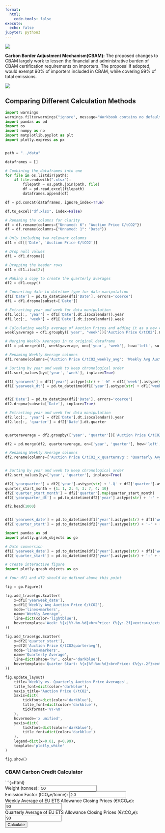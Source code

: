 ```yaml
---
format:
  html:
    code-tools: false
execute:
  echo: false
jupyter: python3
---
```


![](propchangesheader.png){fig-align="center"}

**Carbon Border Adjustment Mechanism(CBAM):** The proposed changes to CBAM largely work to lessen the financial and administrative burden of CBAM certification requirements on importers. The proposal if adopted, would exempt 90% of importers included in CBAM, while covering 99% of total emissions.

![](CS3Dproposed.png){fig-align="center"}

## Comparing Different Calculation Methods 
```python
import warnings
warnings.filterwarnings("ignore", message="Workbook contains no default style.*")
import pandas as pd
import os
import numpy as np
import matplotlib.pyplot as plt
import plotly.express as px


path = "../data"

dataframes = []

# Combining the dataframes into one
for file in os.listdir(path):
    if file.endswith(".xlsx"):
        filepath = os.path.join(path, file)
        df = pd.read_excel(filepath)
        dataframes.append(df)

df = pd.concat(dataframes, ignore_index=True)

df.to_excel("df.xlsx", index=False)

# Renaming the columns for clarity
df = df.rename(columns={"Unnamed: 6": "Auction Price €/tCO2"})
df = df.rename(columns={"Unnamed: 1": "Date"})

# Only including two relevant columns
df1 = df[['Date', 'Auction Price €/tCO2']]

# Drop null values
df1 = df1.dropna()

# Dropping the header rows
df1 = df1.iloc[2:]

# Making a copy to create the quarterly averages
df2 = df1.copy()

# Converting date to datetime type for data manipulation
df1['Date'] = pd.to_datetime(df1['Date'], errors='coerce')
df1 = df1.dropna(subset=['Date'])

# Extracting year and week for data manipulation
df1.loc[:, 'year'] = df1['Date'].dt.isocalendar().year
df1.loc[:, 'week'] = df1['Date'].dt.isocalendar().week

# Calculating weekly average of Auction Prices and adding it as a new column
weeklyaverage = df1.groupby(['year', 'week'])['Auction Price €/tCO2'].mean().reset_index()

# Merging Weekly Averages in to original dataframe
df1 = pd.merge(df1, weeklyaverage, on=['year', 'week'], how='left', suffixes=('', '_weekly_avg'))

# Renaming Weekly Average columns
df1.rename(columns={'Auction Price €/tCO2_weekly_avg': 'Weekly Avg Auction Price €/tCO2'}, inplace=True)

# Sorting by year and week to keep chronological order
df1.sort_values(by=['year', 'week'], inplace=True)

df1['yearweek'] = df1['year'].astype(str) + '-W' + df1['week'].astype(str).str.zfill(2)
df1['yearweek_dt'] = pd.to_datetime(df1['year'].astype(str) + df1['week'].astype(str).str.zfill(2) + '1', format='%G%V%u')


df2['Date'] = pd.to_datetime(df2['Date'], errors='coerce')
df2.dropna(subset=['Date'], inplace=True)

# Extracting year and week for data manipulation
df2.loc[:, 'year'] = df2['Date'].dt.isocalendar().year
df2.loc[:, 'quarter'] = df2['Date'].dt.quarter


quarteraverage = df2.groupby(['year', 'quarter'])['Auction Price €/tCO2'].mean().reset_index()

df2 = pd.merge(df2, quarteraverage, on=['year', 'quarter'], how='left', suffixes=('', 'quarteravg'))

# Renaming Weekly Average columns
df2.rename(columns={'Auction Price €/tCO2_x_quarteravg': 'Quarterly Avg Auction Price €/tCO2'}, inplace=True)


# Sorting by year and week to keep chronological order
df2.sort_values(by=['year', 'quarter'], inplace=True)

df2['yearquarter'] = df2['year'].astype(str) + '-Q' + df2['quarter'].astype(str).str.zfill(2)
quarter_start_month = {1: 1, 2: 4, 3: 7, 4: 10}
df2['quarter_start_month'] = df2['quarter'].map(quarter_start_month)
df2['yearquarter_dt'] = pd.to_datetime(df2['year'].astype(str) + '-' + df2['quarter_start_month'].astype(str) + '-01')

df2.head(1000)


df1['yearweek_date'] = pd.to_datetime(df1['year'].astype(str) + df1['week'].astype(str) + '1', format='%G%V%u')
df2['quarter_start'] = pd.to_datetime(df2['year'].astype(str) + '-' + (3 * df2['quarter'] - 2).astype(str).str.zfill(2) + '-01')

import pandas as pd
import plotly.graph_objects as go

# Date conversion
df1['yearweek_date'] = pd.to_datetime(df1['year'].astype(str) + df1['week'].astype(str) + '1', format='%G%V%u')
df2['quarter_start'] = pd.to_datetime(df2['year'].astype(str) + '-' + (3 * df2['quarter'] - 2).astype(str).str.zfill(2) + '-01')

# Create interactive figure
import plotly.graph_objects as go

# Your df1 and df2 should be defined above this point

fig = go.Figure()

fig.add_trace(go.Scatter(
    x=df1['yearweek_date'],
    y=df1['Weekly Avg Auction Price €/tCO2'],
    mode='lines+markers',
    name='Weekly Average',
    line=dict(color='lightblue'),
    hovertemplate='Week: %{x|%Y-%m-%d}<br>Price: €%{y:.2f}<extra></extra>'
))

fig.add_trace(go.Scatter(
    x=df2['quarter_start'],
    y=df2['Auction Price €/tCO2quarteravg'],
    mode='lines+markers',
    name='Quarterly Average',
    line=dict(shape='hv', color='darkblue'),
    hovertemplate='Quarter Start: %{x|%Y-%m-%d}<br>Price: €%{y:.2f}<extra></extra>'
))

fig.update_layout(
    title='Weekly vs. Quarterly Auction Price Averages',
    title_font=dict(color='darkblue'),
    yaxis_title='Auction Price €/tCO2',
    xaxis=dict(
        tickfont=dict(color='darkblue'),
        title_font=dict(color='darkblue'),
        tickformat='%Y-%m'
    ),
    hovermode='x unified',
    yaxis=dict(
        tickfont=dict(color='darkblue'),
        title_font=dict(color='darkblue')
    ),
    legend=dict(x=0.01, y=0.99),
    template='plotly_white'
)

fig.show()
```



### CBAM Carbon Credit Calculator
```{=html}
<div>
  <label>Weight (tonnes): <input type="number" id="weight" value="50"></label><br>
  <label>Emission Factor (tCO₂e/tonne): <input type="number" id="ef" value="2.3" step="0.1"></label><br>
  <label>Weekly Average of EU ETS Allowance Closing Prices (€/tCO₂e): <input type="number" id="Weekly Price" value="90"></label><br>
  <label>Quarterly Average of EU ETS Allowance Closing Prices (€/tCO₂e): <input type="number" id="Quarterly Price" value="90"></label><br>
  <button onclick="calculateCBAM()">Calculate</button>
  <p id="result"></p>
</div>

<script>
  function calculateCBAM() {
    const weight = parseFloat(document.getElementById('weight').value);
    const ef = parseFloat(document.getElementById('ef').value);
    const quartprice = parseFloat(document.getElementById('Quarterly Price').value);
    const weekprice = parseFloat(document.getElementById('Weekly Price').value);
    const total = weight * ef * weekprice;
    document.getElementById('result').innerText = `Total CBAM Certificate Cost based on Weekly EU ETS Allowance Closing Prices: €${total.toFixed(2)}`;
    const total = weight * ef * quartprice;
    document.getElementById('result').innerText = `Total CBAM Certificate Cost based on Quarterly EU ETS Allowance Closing Prices: €${total.toFixed(2)}`;
  }
</script>




